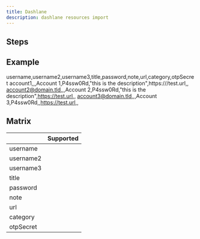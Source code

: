 ```yaml
---
title: Dashlane
description: dashlane resources import
---
```



## Steps

<ImportSteps />

## Example

<CodeBlock>

username,username2,username3,title,password,note,url,category,otpSecret
account1,,,Account 1,P4ssw0Rd,"this is the description",https:///test.url,,
account2@domain.tld,,,Account 2,P4ssw0Rd,"this is the description",https://test.url,,
account3@domain.tld,,,Account 3,P4ssw0Rd,,https://test.url,,

</CodeBlock>

## Matrix

|   |  Supported |
|---|---|
| username | <CheckMarkSuccess/>  |
| username2  | <CheckMarkNone/> |
| username3  | <CheckMarkNone/>  |
| title | <CheckMarkSuccess/> |
| password | <CheckMarkSuccess/> |
| note | <CheckMarkSuccess/> |
| url | <CheckMarkSuccess/> |
| category | <CheckMarkNone/> |
| otpSecret | <CheckMarkNone/> |
